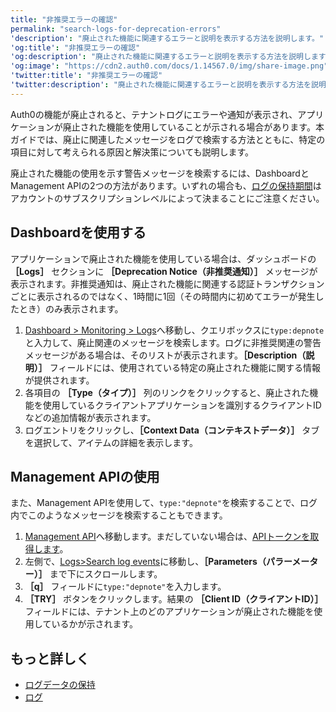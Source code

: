 ```yaml
---
title: "非推奨エラーの確認"
permalink: "search-logs-for-deprecation-errors"
'description': "廃止された機能に関連するエラーと説明を表示する方法を説明します。"
'og:title': "非推奨エラーの確認"
'og:description': "廃止された機能に関連するエラーと説明を表示する方法を説明します。"
'og:image': "https://cdn2.auth0.com/docs/1.14567.0/img/share-image.png"
'twitter:title': "非推奨エラーの確認"
'twitter:description': "廃止された機能に関連するエラーと説明を表示する方法を説明します。"
---
```


Auth0の機能が廃止されると、テナントログにエラーや通知が表示され、アプリケーションが廃止された機能を使用していることが示される場合があります。本ガイドでは、廃止に関連したメッセージをログで検索する方法とともに、特定の項目に対して考えられる原因と解決策についても説明します。

廃止された機能の使用を示す警告メッセージを検索するには、Dashboardと<Tooltip data-tooltip-id="react-containers-DefinitionTooltip-0" href="/docs/ja-jp/glossary?term=management-api" tip="Management API: 顧客が管理タスクを実行できるようにするための製品。" cta="用語集の表示">Management API</Tooltip>の2つの方法があります。いずれの場合も、[ログの保持期間](/docs/ja-jp/deploy-monitor/logs/log-data-retention)はアカウントのサブスクリプションレベルによって決まることにご注意ください。

## Dashboardを使用する

アプリケーションで廃止された機能を使用している場合は、ダッシュボードの **［Logs］** セクションに **［Deprecation Notice（非推奨通知）］** メッセージが表示されます。非推奨通知は、廃止された機能に関連する認証トランザクションごとに表示されるのではなく、1時間に1回（その時間内に初めてエラーが発生したとき）のみ表示されます。

1. [Dashboard > Monitoring > Logs](https://manage.auth0.com/#/logs)へ移動し、クエリボックスに`type:depnote`と入力して、廃止関連のメッセージを検索します。ログに非推奨関連の警告メッセージがある場合は、そのリストが表示されます。**［Description（説明）］** フィールドには、使用されている特定の廃止された機能に関する情報が提供されます。
2. 各項目の **［Type（タイプ）］** 列のリンクをクリックすると、廃止された機能を使用しているクライアントアプリケーションを識別するクライアントIDなどの追加情報が表示されます。
3. ログエントリをクリックし、**［Context Data（コンテキストデータ）］** タブを選択して、アイテムの詳細を表示します。

## Management APIの使用

また、Management APIを使用して、`type:"depnote"`を検索することで、ログ内でこのようなメッセージを検索することもできます。

1. [Management API](/docs/ja-jp/api/management/v2)へ移動します。まだしていない場合は、[APIトークンを取得します](/docs/ja-jp/secure/tokens/access-tokens/management-api-access-tokens/get-management-api-access-tokens-for-production)。
2. 左側で、[Logs>Search log events](/docs/ja-jp/api/management/v2/#!/Logs/get_logs)に移動し、**［Parameters（パラーメーター）］** まで下にスクロールします。
3. **［q］** フィールドに`type:"depnote"`を入力します。
4. **［TRY］** ボタンをクリックします。結果の **［Client ID（クライアントID）］** フィールドには、テナント上のどのアプリケーションが廃止された機能を使用しているかが示されます。

## もっと詳しく

* [ログデータの保持](/docs/ja-jp/deploy-monitor/logs/log-data-retention)
* [ログ](/docs/ja-jp/deploy-monitor/logs)